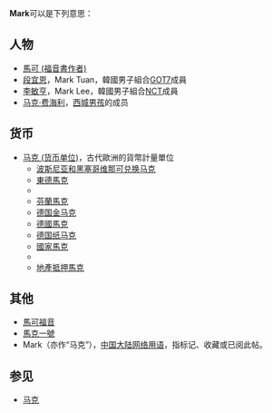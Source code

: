 {{TOC right}}
'''Mark'''可以是下列意思：

==人物==
* [[馬可_(福音書作者)|馬可 (福音書作者)]]
* [[段宜恩|段宜恩]]，Mark Tuan，韓國男子組合[[GOT7|GOT7]]成員
* [[李敏亨|李敏亨]]，Mark Lee，韓國男子組合[[NCT|NCT]]成員
* [[马克·费海利|马克·费海利]]，[[西城男孩|西城男孩]]的成员

==货币==
* [[马克_(货币单位)|马克 (货币单位)]]，古代歐洲的貨幣計量單位
**[[波斯尼亚和黑塞哥维那可兑换马克|波斯尼亚和黑塞哥维那可兑换马克]]
**[[東德馬克|東德馬克]]
**{{tsl|en|Estonian mark}}
**[[芬蘭馬克|芬蘭馬克]]
**[[德国金马克|德国金马克]]
**[[德國馬克|德國馬克]]
**[[德国纸马克|德国纸马克]]
**[[國家馬克|國家馬克]]
**{{tsl|en|Polish marka}}
**[[地產抵押馬克|地產抵押馬克]]
==其他==
* [[馬可福音|馬可福音]]
* [[馬克一號|馬克一號]]
* Mark（亦作“马克”），[[中国大陆网络用语列表#行为|中国大陆网络用语]]，指标记、收藏或已阅此帖。

==参见==
*[[马克|马克]]
{{disambig|cat=非中文名称消歧义}}